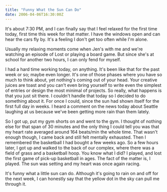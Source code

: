 ```yaml
---
title: "Funny What the Sun Can Do"
date: 2006-04-06T16:30:00Z
---
```


It's about 7:30 PM, and I can finally say that I feel relaxed for the first time today, first time this week for that matter. I have the windows open and can hear the cars fly by. It's a feeling I don't get too often while I'm alone.

Usually my relaxing moments come when Jen's with me and we're watching an episode of Lost or playing a board game. But since she's at school for another two hours, I can only fend for myself.

I had a hard time working today, on anything. It's been like that for the past week or so; maybe even longer. It's one of those phases where you have so much to think about, yet nothing's coming out of your head. Your creative juices are toast and you can't even bring yourself to write even the simplest of entries or design the most minimal of projects. So really, what happens is that you just sit there. I couldn't handle that today so I decided to do something about it. For once I could, since the sun had shown itself for the first full day in weeks. I heard a comment on the news today about Seattle laughing at us because we've been getting more rain than them lately.

So I got up, put my gym shorts on and went to the gym. I thought of nothing else for that span of 30 minutes and the only thing I could tell you was that my heart rate averaged around 164 beats/min the whole time. That wasn't enough though, I came back and still felt mentally exhausted. Then I remembered the basketball I had bought a few weeks ago. So a few hours later, I got up and walked to the back of our complex, where there was a field of grass and a basketball hoop. You know what I did? I played, and lost the first game of pick-up basketball in ages. The fact of the matter is, I played. The sun was setting and my heart was once again racing.

It's funny what a little sun can do. Although it's going to rain on and off for the next week, I can honestly say that the yellow dot in the sky can pull me through it.
